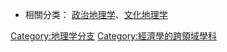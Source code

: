 {{Commonscat|Economic geography}}
{{catmore}}
* 相關分类： [[:Category:政治地理学|政治地理学]]、[[:Category:文化地理学|文化地理学]]

[[Category:地理学分支|Category:地理学分支]]
[[Category:經濟學的跨領域學科|Category:經濟學的跨領域學科]]